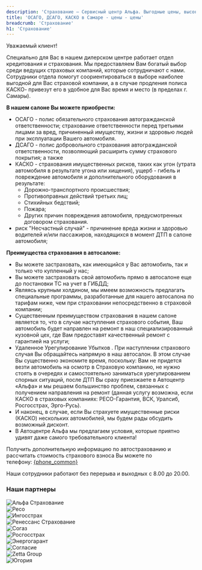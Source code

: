 ```yaml
---
description: 'Страхование — Сервисный центр Альфа. Выгодные цены, высокое качество работы, официальный автоцентр General Motors в Самаре.'
title: 'ОСАГО, ДСАГО, КАСКО в Самаре - цены - цены'
breadcrumb: 'Страхование'
h1: 'Страхование'
---
```


<p>
   Уважаемый клиент!
</p>
<p>
   Специально для Вас в нашем дилерском центре работает отдел кредитования и страхования. Мы предоставляем Вам богатый выбор среди ведущих страховых компаний, которые сотрудничают с нами. Сотрудники отдела помогут соориентироваться в выборе наиболее выгодной для Вас страховой компании, а в случае продления полиса КАСКО- привезут его в удобное для Вас время и место (в пределах г. Самары).
</p>
<p>
<strong>В нашем салоне Вы можете приобрести:</strong>
</p>
<ul>
<li>
<div>
   ОСАГО - полис обязательного страхования автогражданской ответственности; страхование ответственности перед третьими лицами за вред, причиненный имуществу, жизни и здоровью людей при эксплуатации Вашего автомобиля.
</div>
</li>
<li>
<div>
   ДСАГО - полис добровольного страхования автогражданской ответственности, позволяющий расширить сумму страхового покрытия; а также
</div>
</li>
<li>
<div>
   КАСКО - страхования имущественных рисков, таких как угон (утрата автомобиля в результате угона или хищения), ущерб - гибель и повреждение автомобиля и дополнительного оборудования в результате:
</div>
<ul>
   <li>
   <div>
      Дорожно-транспортного происшествия;
   </div>
</li>
   <li>
   <div>
      Противоправных действий третьих лиц;
   </div>
</li>
   <li>
   <div>
      Стихийных бедствий;
   </div>
</li>
   <li>
   <div>
      Пожара;
   </div>
</li>
   <li>
   <div>
      Других причин повреждения автомобиля, предусмотренных договором страхования.
   </div>
</li>
</ul>
</li>
<li>
<div>
   риск "Несчастный случай" - причинение вреда жизни и здоровью водителей и/или пассажиров, находящихся в момент ДТП в салоне автомобиля;
</div>
</li>
</ul>
<p>
</p>
<p>
<strong>Преимущества страхования в автосалоне:</strong>
</p>
<ul>
<li>
<div>
   Вы можете застраховать, как имеющийся у Вас автомобиль, так и только что купленный у нас;
</div>
</li>
<li>
<div>
   Вы можете застраховать свой автомобиль прямо в автосалоне еще до постановки ТС на учет в ГИБДД;
</div>
</li>
<li>
<div>
   Являясь крупным холдином, мы имеем возможность предлагать специальные программы, разработанные для нашего автосалона по тарифам ниже, чем при страховании непосредственно в страховой компании;
</div>
</li>
<li>
<div>
   Существенным преимуществом страхования в нашем салоне является то, что в случае наступления страхового события, Ваш автомобиль будет направлен на ремонт в наш специализированный кузовной цех, где Вам предоставят качественный ремонт с гарантией на услуги;
</div>
</li>
<li>
<div>
   Удаленное Урегулирование Убытков . При наступлении страхового случая Вы обращайтесь напрямую в наш автосалон. В этом случае Вы существенно экономите время, поскольку: Вам не придется везти автомобиль на осмотр в Страховую компанию, не нужно стоять в очередях и самостоятельно заниматься урегулированием спорных ситуаций, после ДТП Вы сразу приезжаете в Автоцентр «Альфа» и мы решаем большинство проблем, связанных с получением направления на ремонт (данная услугу возможна, если КАСКО в страховых компаниях: РЕСО-Гарантия, ВСК, Уралсиб, Росгосстрах, Эрго-Русь).
</div>
</li>
<li>
<div>
   И наконец, в случае, если Вы страхуете имущественные риски (КАСКО) нескольких автомобилей, мы будем рады обсудить возможный дисконт.
</div>
</li>
<li>
<div>
   В Автоцентре Альфа мы предлагаем условия, которые приятно удивят даже самого требовательного клиента!
</div>
</li>
</ul>
<p>
   Получить дополнительную информацию по автострахованию и рассчитать стоимость страхового взноса Вы можете по телефону:&nbsp;<a href={`tel:${phoneFormat(phone_common)}`}>{phone_common}</a>
</p>
<p>
   Наши сотрудники работают без перерыва и выходных с 8.00 до 20.00.
</p>
<h3 class="font-bold !text-2xl mt-12 !mb-12 text-center">Наши партнеры</h3>
<div class="flex flex-wrap gap-4 justify-center md:jusify-start">
   <div class="border-2 rounded-xl border-gray-100 w-[45%] sm:w-[200px] h-[150px] p-3 flex items-center justify-center"><img class="!h-[auto] !w-full !max-w-[initial] obj-contain" src="/img/insurance_brands/alfastrah-logo.svg" alt="Альфа Страхование" /></div>
   <div class="border-2 rounded-xl border-gray-100 w-[45%] sm:w-[200px] h-[150px] p-3 flex items-center justify-center"><img class="!h-[auto] !w-full !max-w-[initial] obj-contain" src="/img/insurance_brands/reso-logo.svg" alt="Ресо" /></div>
   <div class="border-2 rounded-xl border-gray-100 w-[45%] sm:w-[200px] h-[150px] p-3 flex items-center justify-center"><img class="!h-[auto] !w-full !max-w-[initial] obj-contain" src="/img/banks_brands/ingosstrakh-logo.svg" alt="Ингосстрах" /></div>
   <div class="border-2 rounded-xl border-gray-100 w-[45%] sm:w-[200px] h-[150px] p-3 flex items-center justify-center"><img class="!h-[auto] !w-full !max-w-[initial] obj-contain" src="/img/insurance_brands/renessans-logo.webp" alt="Ренессанс Страхование" /></div>
   <div class="border-2 rounded-xl border-gray-100 w-[45%] sm:w-[200px] h-[150px] p-3 flex items-center justify-center"><img class="!h-[auto] !w-full !max-w-[initial] obj-contain" src="/img/insurance_brands/sogaz-logo.svg" alt="Согаз" /></div>
   <div class="border-2 rounded-xl border-gray-100 w-[45%] sm:w-[200px] h-[150px] p-3 flex items-center justify-center"><img class="!h-[auto] !w-full !max-w-[initial] obj-contain" src="/img/insurance_brands/rosgosstrah-logo.webp" alt="Росгосстрах" /></div>
   <div class="border-2 rounded-xl border-gray-100 w-[45%] sm:w-[200px] h-[150px] p-3 flex items-center justify-center"><img class="!h-[auto] !w-full !max-w-[initial] obj-contain" src="/img/insurance_brands/energogarant-logo.svg" alt="Энергогарант" /></div>
   <div class="border-2 rounded-xl border-gray-100 w-[45%] sm:w-[200px] h-[150px] p-3 flex items-center justify-center"><img class="!h-[auto] !w-full !max-w-[initial] obj-contain" src="/img/insurance_brands/soglasie-logo.webp" alt="Согласие" /></div>
   <div class="border-2 rounded-xl border-gray-100 w-[45%] sm:w-[200px] h-[150px] p-3 flex items-center justify-center"><img class="!h-[auto] !w-full !max-w-[initial] obj-contain" src="/img/insurance_brands/zetta-logo.webp" alt="Zetta Group" /></div>
   <div class="border-2 rounded-xl border-gray-100 w-[45%] sm:w-[200px] h-[150px] p-3 flex items-center justify-center"><img class="!h-[auto] !w-full !max-w-[initial] obj-contain" src="/img/insurance_brands/yugoriya-logo.svg" alt="Югория" /></div>
</div>
